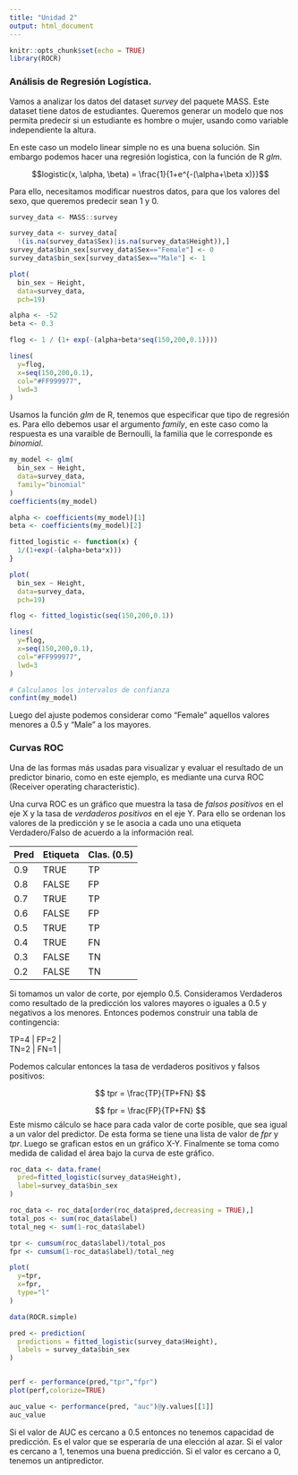 ```yaml
---
title: "Unidad 2"
output: html_document
---
```


```r
knitr::opts_chunk$set(echo = TRUE)
library(ROCR)
```

### Análisis de Regresión Logística.

Vamos a analizar los datos del dataset *survey* del paquete MASS. Este dataset tiene datos de estudiantes.
Queremos generar un modelo que nos permita predecir si un
estudiante es hombre o mujer, usando como variable independiente la altura.

En este caso un modelo linear simple no es una buena solución. Sin embargo podemos hacer una regresión logistica, con la función de R *glm*.

$$logistic(x, \alpha, \beta) = \frac{1}{1+e^{-(\alpha+\beta x)}}$$

Para ello, necesitamos modificar nuestros datos, para que los valores del sexo,
que queremos predecir sean 1 y 0.

```r
survey_data <- MASS::survey

survey_data <- survey_data[
  !(is.na(survey_data$Sex)|is.na(survey_data$Height)),]
survey_data$bin_sex[survey_data$Sex=="Female"] <- 0
survey_data$bin_sex[survey_data$Sex=="Male"] <- 1

plot(
  bin_sex ~ Height,
  data=survey_data,
  pch=19)

alpha <- -52
beta <- 0.3

flog <- 1 / (1+ exp(-(alpha+beta*seq(150,200,0.1))))

lines(
  y=flog,
  x=seq(150,200,0.1),
  col="#FF999977",
  lwd=3
)
```

Usamos la función *glm* de R, tenemos que especificar que tipo de regresión es.
Para ello debemos usar el argumento *family*, en este caso como la respuesta es una varaible de Bernoulli, la familia que le corresponde es *binomial*.


```r
my_model <- glm(
  bin_sex ~ Height,
  data=survey_data,
  family="binomial"
)
coefficients(my_model)
```


```r
alpha <- coefficients(my_model)[1]
beta <- coefficients(my_model)[2]

fitted_logistic <- function(x) {
  1/(1+exp(-(alpha+beta*x)))
}

plot(
  bin_sex ~ Height,
  data=survey_data,
  pch=19)

flog <- fitted_logistic(seq(150,200,0.1))

lines(
  y=flog,
  x=seq(150,200,0.1),
  col="#FF999977",
  lwd=3
)

# Calculamos los intervalos de confianza
confint(my_model)
```


Luego del ajuste podemos considerar como "Female" aquellos valores menores a 0.5 y "Male" a los mayores.

### Curvas ROC

Una de las formas más usadas para visualizar y evaluar el resultado de un 
predictor binario, como en este ejemplo, es mediante una curva ROC (Receiver operating characteristic).

Una curva ROC es un gráfico que muestra la tasa de *falsos positivos* en el eje X y la tasa de *verdaderos positivos* en el eje Y. Para ello se ordenan los valores de la predicción y se le asocia a cada uno una etiqueta Verdadero/Falso de acuerdo a la información real. 

| Pred | Etiqueta | Clas. (0.5) |
| --   | --       | --          |
| 0.9  | TRUE     | TP          |
| 0.8  | FALSE    | FP          |
| 0.7  | TRUE     | TP          |
| 0.6  | FALSE    | FP          |
| 0.5  | TRUE     | TP          |
| 0.4  | TRUE     | FN          |
| 0.3  | FALSE    | TN          |
| 0.2  | FALSE    | TN          |


Si tomamos un valor de corte, por ejemplo 0.5. Consideramos Verdaderos como resultado de la predicción los valores mayores o iguales a 0.5 y negativos 
a los menores. Entonces podemos construir una tabla de contingencia:


| TP=4 | FP=2 |
| TN=2 | FN=1 |

Podemos calcular entonces la tasa de verdaderos positivos y falsos positivos: 

$$
tpr = \frac{TP}{TP+FN}
$$

$$
fpr = \frac{FP}{TP+FN}
$$
Este mismo cálculo se hace para cada valor de corte posible, que sea igual a un valor del predictor. De esta forma se tiene una lista de valor de *fpr* y *tpr*. Luego se grafican estos en un gráfico X-Y. Finalmente se toma como medida de calidad el área bajo la curva de este gráfico.

```r
roc_data <- data.frame(
  pred=fitted_logistic(survey_data$Height),
  label=survey_data$bin_sex
)

roc_data <- roc_data[order(roc_data$pred,decreasing = TRUE),]
total_pos <- sum(roc_data$label)
total_neg <- sum(1-roc_data$label)

tpr <- cumsum(roc_data$label)/total_pos
fpr <- cumsum(1-roc_data$label)/total_neg

plot(
  y=tpr,
  x=fpr,
  type="l"
)
```


```r
data(ROCR.simple)

pred <- prediction(
  predictions = fitted_logistic(survey_data$Height),
  labels = survey_data$bin_sex
)


perf <- performance(pred,"tpr","fpr")
plot(perf,colorize=TRUE)

auc_value <- performance(pred, "auc")@y.values[[1]]
auc_value

```
Si el valor de AUC es cercano a 0.5 entonces no tenemos capacidad de predicción. Es el valor que se esperaría de una elección al azar.
Si el valor es cercano a 1, tenemos una buena predicción. Si el valor es cercano a 0, tenemos un antipredictor.
